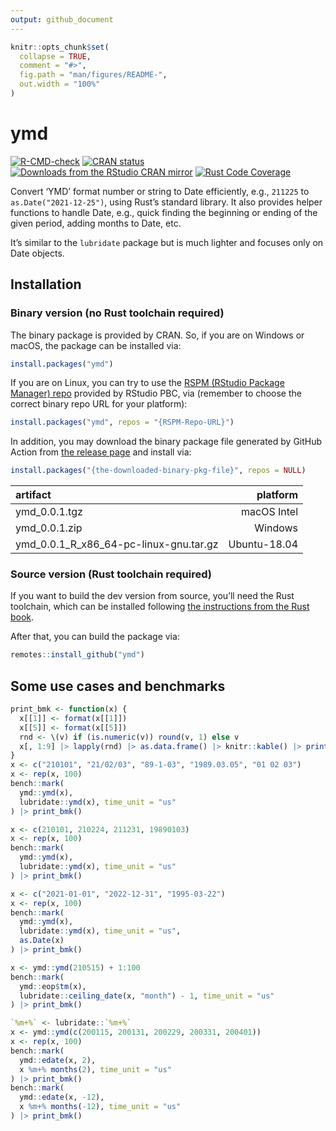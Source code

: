 ```yaml
---
output: github_document
---
```


<!-- README.md is generated from README.Rmd. Please edit that file -->

```r
knitr::opts_chunk$set(
  collapse = TRUE,
  comment = "#>",
  fig.path = "man/figures/README-",
  out.width = "100%"
)
```

# ymd

<!-- badges: start -->
[![R-CMD-check](https://github.com/shrektan/ymd/workflows/R-CMD-check/badge.svg)](https://github.com/shrektan/ymd/actions)
[![CRAN status](https://www.r-pkg.org/badges/version/ymd)](https://CRAN.R-project.org/package=ymd)
[![Downloads from the RStudio CRAN mirror](https://cranlogs.r-pkg.org/badges/ymd)](https://cran.r-project.org/package=ymd)
[![Rust Code Coverage](https://coveralls.io/repos/github/shrektan/ymd/badge.svg?branch=main)](https://coveralls.io/github/shrektan/ymd?branch=main)
<!-- badges: end -->

Convert 'YMD' format number or string to Date efficiently, e.g., `211225` to `as.Date("2021-12-25")`, using Rust's standard library.
It also provides helper functions to handle Date, e.g., quick finding the beginning or ending of the given period, adding months to Date, etc.

It's similar to the `lubridate` package but is much lighter and focuses only on Date objects.

## Installation

### Binary version (no Rust toolchain required)

The binary package is provided by CRAN. So, if you are on Windows or macOS, the package can be installed via:

```r
install.packages("ymd")
```

If you are on Linux, you can try to use the [RSPM (RStudio Package Manager) repo](https://packagemanager.rstudio.com)
provided by RStudio PBC, via (remember to choose the correct binary repo URL for your platform):

```r
install.packages("ymd", repos = "{RSPM-Repo-URL}")
```

In addition, you may download the binary package file generated by GitHub Action
from [the release page](https://github.com/shrektan/ymd/releases) and install via:

```r
install.packages("{the-downloaded-binary-pkg-file}", repos = NULL)
```

| artifact                                |   platform    |
|:----------------------------------------|--------------:|
| ymd_0.0.1.tgz                           | macOS Intel   |
| ymd_0.0.1.zip                           | Windows       |
| ymd_0.0.1_R_x86_64-pc-linux-gnu.tar.gz  | Ubuntu-18.04  |


### Source version (Rust toolchain required)

If you want to build the dev version from source, you'll need the Rust toolchain, which
can be installed following [the instructions from the Rust book](https://doc.rust-lang.org/book/ch01-01-installation.html).

After that, you can build the package via:

```r
remotes::install_github("ymd")
```

## Some use cases and benchmarks

```r
print_bmk <- function(x) {
  x[[1]] <- format(x[[1]])
  x[[5]] <- format(x[[5]])
  rnd <- \(v) if (is.numeric(v)) round(v, 1) else v
  x[, 1:9] |> lapply(rnd) |> as.data.frame() |> knitr::kable() |> print()
}
x <- c("210101", "21/02/03", "89-1-03", "1989.03.05", "01 02 03")
x <- rep(x, 100)
bench::mark(
  ymd::ymd(x),
  lubridate::ymd(x), time_unit = "us"
) |> print_bmk()

x <- c(210101, 210224, 211231, 19890103)
x <- rep(x, 100)
bench::mark(
  ymd::ymd(x),
  lubridate::ymd(x), time_unit = "us"
) |> print_bmk()

x <- c("2021-01-01", "2022-12-31", "1995-03-22")
x <- rep(x, 100)
bench::mark(
  ymd::ymd(x),
  lubridate::ymd(x), time_unit = "us",
  as.Date(x)
) |> print_bmk()

x <- ymd::ymd(210515) + 1:100
bench::mark(
  ymd::eop$tm(x),
  lubridate::ceiling_date(x, "month") - 1, time_unit = "us"
) |> print_bmk()

`%m+%` <- lubridate::`%m+%`
x <- ymd::ymd(c(200115, 200131, 200229, 200331, 200401))
x <- rep(x, 100)
bench::mark(
  ymd::edate(x, 2),
  x %m+% months(2), time_unit = "us"
) |> print_bmk()
bench::mark(
  ymd::edate(x, -12),
  x %m+% months(-12), time_unit = "us"
) |> print_bmk()
```
